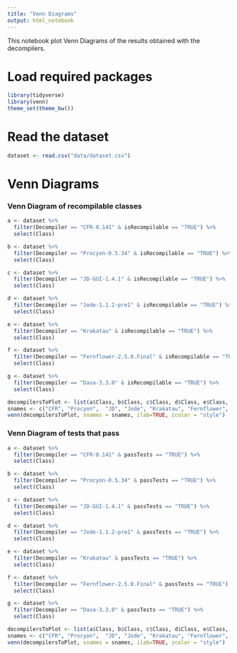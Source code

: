 ```yaml
---
title: "Venn Diagrams"
output: html_notebook
---
```


This notebook plot Venn Diagrams of the results obtained with the decompilers.

# Load required packages

```r
library(tidyverse)
library(venn)
theme_set(theme_bw())
```

# Read the dataset

```r
dataset <- read.csv("data/dataset.csv")
```

# Venn Diagrams

### Venn Diagram of recompilable classes

```r

a <- dataset %>% 
  filter(Decompiler == "CFR-0.141" & isRecompilable == "TRUE") %>% 
  select(Class)

b <- dataset %>% 
  filter(Decompiler == "Procyon-0.5.34" & isRecompilable == "TRUE") %>% 
  select(Class)

c <- dataset %>% 
  filter(Decompiler == "JD-GUI-1.4.1" & isRecompilable == "TRUE") %>% 
  select(Class)

d <- dataset %>% 
  filter(Decompiler == "Jode-1.1.2-pre1" & isRecompilable == "TRUE") %>% 
  select(Class)

e <- dataset %>% 
  filter(Decompiler == "Krakatau" & isRecompilable == "TRUE") %>% 
  select(Class)

f <- dataset %>% 
  filter(Decompiler == "Fernflower-2.5.0.Final" & isRecompilable == "TRUE") %>% 
  select(Class)

g <- dataset %>% 
  filter(Decompiler == "Dava-3.3.0" & isRecompilable == "TRUE") %>% 
  select(Class)

decompilersToPlot <- list(a$Class, b$Class, c$Class, d$Class, e$Class, f$Class, g$Class)
snames <- c("CFR", "Procyon",  "JD", "Jode", "Krakatau", "Fernflower", "Dava")
venn(decompilersToPlot, snames = snames, ilab=TRUE, zcolor = "style")
```

### Venn Diagram of tests that pass

```r
a <- dataset %>% 
  filter(Decompiler == "CFR-0.141" & passTests == "TRUE") %>% 
  select(Class)

b <- dataset %>% 
  filter(Decompiler == "Procyon-0.5.34" & passTests == "TRUE") %>% 
  select(Class)

c <- dataset %>% 
  filter(Decompiler == "JD-GUI-1.4.1" & passTests == "TRUE") %>% 
  select(Class)

d <- dataset %>% 
  filter(Decompiler == "Jode-1.1.2-pre1" & passTests == "TRUE") %>% 
  select(Class)

e <- dataset %>% 
  filter(Decompiler == "Krakatau" & passTests == "TRUE") %>% 
  select(Class)

f <- dataset %>% 
  filter(Decompiler == "Fernflower-2.5.0.Final" & passTests == "TRUE") %>% 
  select(Class)

g <- dataset %>% 
  filter(Decompiler == "Dava-3.3.0" & passTests == "TRUE") %>% 
  select(Class)

decompilersToPlot <- list(a$Class, b$Class, c$Class, d$Class, e$Class, f$Class, g$Class)
snames <- c("CFR", "Procyon",  "JD", "Jode", "Krakatau", "Fernflower", "Dava")
venn(decompilersToPlot, snames = snames, ilab=TRUE, zcolor = "style")
```